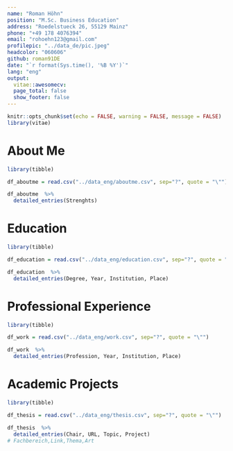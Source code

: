 ```yaml
---
name: "Roman Höhn"
position: "M.Sc. Business Education"
address: "Roedelstueck 26, 55129 Mainz"
phone: "+49 178 4076394"
email: "rohoehn123@gmail.com"
profilepic: "../data_de/pic.jpeg"
headcolor: "060606"
github: roman91DE
date: "`r format(Sys.time(), '%B %Y')`"
lang: "eng"
output: 
  vitae::awesomecv:
  page_total: false
  show_footer: false
---
```


```r
knitr::opts_chunk$set(echo = FALSE, warning = FALSE, message = FALSE)
library(vitae)
```


# About Me

```r
library(tibble)

df_aboutme = read.csv("../data_eng/aboutme.csv", sep="?", quote = "\"")

df_aboutme  %>%
  detailed_entries(Strenghts)
```

# Education

```r
library(tibble)

df_education = read.csv("../data_eng/education.csv", sep="?", quote = "\"")

df_education  %>%
  detailed_entries(Degree, Year, Institution, Place)
```

# Professional Experience 

```r
library(tibble)

df_work = read.csv("../data_eng/work.csv", sep="?", quote = "\"")

df_work  %>%
  detailed_entries(Profession, Year, Institution, Place)
```

# Academic Projects

```r
library(tibble)

df_thesis = read.csv("../data_eng/thesis.csv", sep="?", quote = "\"")

df_thesis  %>%
  detailed_entries(Chair, URL, Topic, Project)
# Fachbereich,Link,Thema,Art
```


